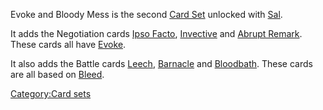 Evoke and Bloody Mess is the second [[Card Sets|Card Set]] unlocked with [[Sal]].

It adds the Negotiation cards [[Ipso Facto]], [[Invective]] and [[Abrupt Remark]]. These cards all have [[Evoke]].

It also adds the Battle cards [[Leech]], [[Barnacle]] and [[Bloodbath]]. These cards are all based on [[Bleed]].
[[Category:Card sets]]